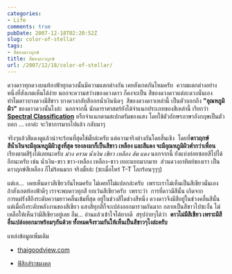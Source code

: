 ```yaml
---
categories:
- Life
comments: true
pubDate: 2007-12-18T02:20:52Z
slug: color-of-stellar
tags:
- สีของดาวฤกษ์
title: สีของดาวฤกษ์
url: /2007/12/18/color-of-stellar/
---
```


ดวงดาวทุกดวงบนท้องฟ้าทุกดวงนั้นมีความแตกต่างกัน เคยสังเกตกันไหมครับ  ความแตกต่างอย่างหนึ่งที่สังเกตเห็นได้ง่าย นอกจะความสว่างของดวงดาว ก็คงจะเป็น สีของดวงดาวแต่ละดวงนั่นเอง ทำไมดาวบางดวงมีสีขาว บางดวงกลับสีออกน้ำเงินนิดๆ  สีของดวงดาวเหล่านี้ เป็นตัวบอกถึง **"อุณหภูมิผิว"** ของดาวดวงนั้นไงล่ะ  นอกจากนี้ นักดาราศาสตร์ยังได้จำแนกประเภทของสีเหล่านี้ เรียกว่า **[Spectral Classification](http://en.wikipedia.org/wiki/Stellar_classification)** หรือจำแนกตามสเปกตรัมของแสง โดยใช้ตัวอักษรภาษาอังกฤษเป็นตัวบอก ... เอาล่ะ จะวิชาการมากไปแล้ว กลับมาๆ

จริงๆแล้วสีแดงดูแล้วน่าจะร้อนที่สุดใช่มั้ยล่ะครับ แต่ความจริงต่างกันโดยสิ้นเชิง  โดยที่**ดาวฤกษ์สีน้ำเงินจะมีอุณหภูมิผิวสูงที่สุด **รองลงมาก็เป็นสีขาว เหลือง และ**สีแดง จะมีอุณหภูมิผิวต่ำกว่าเพื่อน** เรียงตามสีรุ้งได้เลยนะครับ _ม่วง คราม น้ำเงิน เขียว เหลือง ส้ม แดง_ นอกจากนี้ ยังแบ่งย่อยซอยสีไปได้อีกนะครับ เช่น น้ำเงิน-ขาว ขาว-เหลือง เหลือง-ขาว เยอะแยกมากมาย  ส่วนดวงอาทิตย์ของเรา เป็นดาวฤกษ์สีเหลือง ก็ไม่ร้อนมาก จริงมั้ยล่ะ (ซะเมื่อไหร่ T-T โลกร้อนๆๆๆ)

แต่เอ...  เคยเห็นดาวสีเขียวกันไหมครับ ไม่เคยก็ไม่แปลกล่ะครับ  เพราะเราไม่เห็นเป็นสีเขียวนั่นเอง  ถ้าสังเกตท้องฟ้าดีๆ เราจะพบดาวทุกสี ยกเว้นสีเขียวครับ  เพราะว่า  การที่ดาวมีสีนั้น เกิดจากการแผ่รังสีถึงระดับความยาวคลื่นเข้มที่สุด อยู่ในช่วงสีใดช่วงสีหนึ่ง ดวงดาวจึงมีสีอยู่ในช่วงคลื่นสีนั้น  แต่เมื่อถึงระดับพลังงานของสีเขียว แสงสีทุกสีก็จะเปล่งออกมารวมกันมาก กลายเป็นสีขาวไปซะงั้น ไม่เหลือให้เห็นว่ามีสีเขียวอยู่เลย อืม... อ่านแล้วเข้าใจได้ยากดี  สรุปง่ายๆได้ว่า  **ดาวไม่มีสีเขียว เพราะมีสีอื่นเปล่งออกมาพร้อมๆกันด้วย ทั้งหมดจึงรวมกันให้เห็นเป็นสีขาวๆไงล่ะครับ**

แหล่งข้อมูลเพิ่มเติม




  * [thaigoodview.com](http://www.thaigoodview.com/library/teachershow/phayao/oraphin_s/darasat/section1_p04.html)


  * [ฟิสิกส์ราชมงคล](http://www.rmutphysics.com/charud/scibook/big-bang/index/indexpic9.htm)



